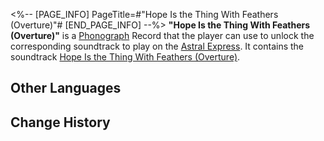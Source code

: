 <%-- [PAGE_INFO]
PageTitle=#"Hope Is the Thing With Feathers (Overture)"#
[END_PAGE_INFO] --%>
{{Item Infobox
|id          = 210351
|image       = Item Hope Is the Thing With Feathers (Overture).png
|type        = Disk
|invCategory = Valuables
|rarity      = 3
|effect      = 
|description = A record that can be played on the Express' phonograph. It might be a chance acquisition or a gift from someone else. All sorts of memories surge up when the music plays &mdash; the smiles, encounters, touches, and the excitement of battle. Maybe that is why people still collect records even as society rapidly advances.<br />The current record contains the track "Hope Is the Thing With Feathers (Overture)."
}}
{{Description|''"Hope" is the thing with feathers - That perches in the soul - And sings the tune without the words - And never stops - at all.''}}
'''"Hope Is the Thing With Feathers (Overture)"''' is a [[Phonograph]] Record that the player can use to unlock the corresponding soundtrack to play on the [[Astral Express]]. It contains the soundtrack [[Hope Is the Thing With Feathers (Overture)]].

==Other Languages==
{{Other Languages
|en   = "Hope Is the Thing With Feathers (Overture)"
|zhs  = 《希望有羽毛和翅膀（序曲）》
|zht  = 《希望有羽毛和翅膀（序曲）》
|ja   = 『翼の生えた希望（序曲）』
|ko   = ≪희망은 날개 달린 것(서곡)≫
|es   = La esperanza es esa cosa con plumas (Obertura)
|fr   = «&nbsp;Hope Is the Thing With Feathers (Overture)&nbsp;»
|ru   = Hope Is the Thing With Feathers
|th   = "Hope Is the Thing With Feathers (Overture)"
|vi   = "Hy Vọng Có Lông Vũ Và Đôi Cánh (Khúc Dạo Đầu)"
|de   = „Hope Is the Thing With Feathers (Ouvertüre)“
|id   = "Hope Is the Thing With Feathers (Overture)"
|pt   = "Hope Is the Thing With Feathers (Overture)"
}}

==Change History==
{{Change History|2.2}}